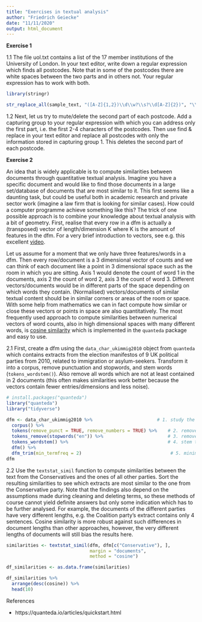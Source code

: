 ```yaml
---
title: "Exercises in textual analysis"
author: "Friedrich Geiecke"
date: "11/11/2020"
output: html_document
---
```



**Exercise 1**

1.1 The file uol.txt contains a list of the 17 member institutions of the University of London. In your text editor, write down a regular expression which finds all postcodes. Note that in some of the postcodes there are white spaces between the two parts and in others not. Your regular expression has to work with both.

```r
 
library(stringr)

str_replace_all(sample_text, "([A-Z]{1,2})\\d\\w?\\s?\\d[A-Z]{2})", "\\1")


```


1.2 Next, let us try to mute/delete the second part of each postcode. Add a capturing group to your regular expression with which you can address only the first part, i.e. the first 2-4 characters of the postcodes. Then use find & replace in your text editor and replace all postcodes with only the information stored in capturing group 1. This deletes the second part of each postcode.



**Exercise 2**

An idea that is widely applicable is to compute similarities between documents through quantitative textual analysis. Imagine you have a specific document and would like to find those documents in a large set/database of documents that are most similar to it. This first seems like a daunting task, but could be useful both in academic research and private sector work (imagine a law firm that is looking for similar cases). How could a computer programme achieve something like this? The trick of one possible approach is to combine your knowledge about textual analysis with a bit of geometry. First, realise that every row in a dfm is actually a (transposed) vector of length/dimension K where K is the amount of features in the dfm. For a very brief introduction to vectors, see e.g. this excellent [video](https://youtu.be/fNk_zzaMoSs).

Let us assume for a moment that we only have three features/words in a dfm. Then every row/document is a 3 dimensional vector of counts and we can think of each document like a point in 3 dimensional space such as the room in which you are sitting. Axis 1 would denote the count of word 1 in the documents, axis 2 the count of word 2, axis 3 the count of word 3. Different vectors/documents would be in different parts of the space depending on which words they contain. (Normalised) vectors/documents of similar textual content should be in similar corners or areas of the room or space. With some help from mathematics we can in fact compute how similar or close these vectors or points in space are also quantitatively. The most frequently used approach to compute similarities between numerical vectors of word counts, also in high dimensional spaces with many different words, is [cosine similarity](https://en.wikipedia.org/wiki/Cosine_similarity) which is implemented in the `quanteda` package and easy to use.

2.1 First, create a dfm using the `data_char_ukimmig2010` object from `quanteda` which contains extracts from the election manifestos of 9 UK political parties from 2010, related to immigration or asylum-seekers. Transform it into a corpus, remove punctuation and stopwords, and stem words (`tokens_wordstem()`). Also remove all words which are not at least contained in 2 documents (this often makes similarities work better because the vectors contain fewer entries/dimensions and less noise).

```r
# install.packages("quanteda")
library("quanteda")
library("tidyverse")
```

```r
dfm <- data_char_ukimmig2010 %>%                        # 1. study the data
  corpus() %>% 
  tokens(remove_punct = TRUE, remove_numbers = TRUE) %>%    # 2. remove punctuation and numbers
  tokens_remove(stopwords("en")) %>%                        # 3. remove stopwords (English)
  tokens_wordstem() %>%                                     # 4. stem the tokens
  dfm() %>%
  dfm_trim(min_termfreq = 2)                                 # 5. minimum word frequency = 2
dfm
```


2.2 Use the `textstat_simil` function to compute similarities between the text from the Conservatives and the ones of all other parties. Sort the resulting similarities to see which extracts are most similar to the one from the Conservative party. Note that the findings also depend on the assumptions made during cleaning and deleting terms, so these methods of course cannot yield definite answers but only some indication which has to be further analysed. For example, the documents of the different parties have very different lengths, e.g. the Coalition party's extract contains only 4 sentences. Cosine similarity is more robust against such differences in document lengths than other approaches, however, the very different lengths of documents will still bias the results here.

```r
similarities <- textstat_simil(dfm, dfm[c("Conservative"), ],
                               margin = "documents",
                               method = "cosine")

df_similarities <- as.data.frame(similarities)

df_similarities %>% 
  arrange(desc(cosine)) %>% 
  head(10)
```


References

- https://quanteda.io/articles/quickstart.html